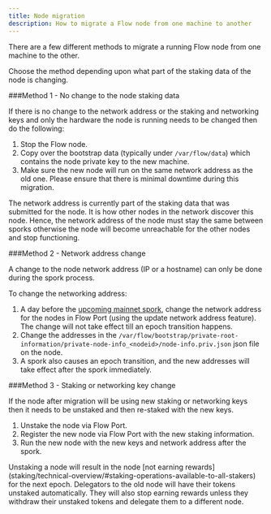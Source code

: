 ```yaml
---
title: Node migration
description: How to migrate a Flow node from one machine to another
---
```


There are a few different methods to migrate a running Flow node from one machine to the other.

Choose the method depending upon what part of the staking data of the node is changing.

###Method 1 - No change to the node staking data

If there is no change to the network address or the staking and networking keys and only the hardware the node is running needs to be changed then do the following:
1. Stop the Flow node.
2. Copy over the bootstrap data (typically under `/var/flow/data`) which contains the node private key to the new machine.
3. Make sure the new node will run on the same network address as the old one.
Please ensure that there is minimal downtime during this migration.

<Callout type="warning">
The network address is currently part of the staking data that was submitted for the node. It is how other nodes in the network discover this node.
Hence, the network address of the node must stay the same between sporks otherwise the node will become unreachable for the other nodes and stop functioning.
</Callout>

###Method 2 - Network address change

A change to the node network address (IP or a hostname) can only be done during the spork process.

To change the networking address:
1. A day before the [upcoming mainnet spork](/node-operation/upcoming-sporks.mdx), change the network address for the nodes in Flow Port (using the update network address feature).
The change will not take effect till an epoch transition happens.
2. Change the addresses in the `/var/flow/bootstrap/private-root-information/private-node-info_<nodeid>/node-info.priv.json` json file on the node.
3. A spork also causes an epoch transition, and the new addresses will take effect after the spork immediately.

###Method 3 - Staking or networking key change

If the node after migration will be using new staking or networking keys then it needs to be unstaked and then re-staked with the new keys.

1. Unstake the node via Flow Port.
2. Register the new node via Flow Port with the new staking information.
3. Run the new node with the new keys and network address after the spork.

<Callout type="warning">
Unstaking a node will result in the node [not earning rewards](staking/technical-overview/#staking-operations-available-to-all-stakers) for the next epoch.
Delegators to the old node will have their tokens unstaked automatically. They will also stop earning rewards unless they withdraw their unstaked tokens and delegate them to a different node.
</Callout>